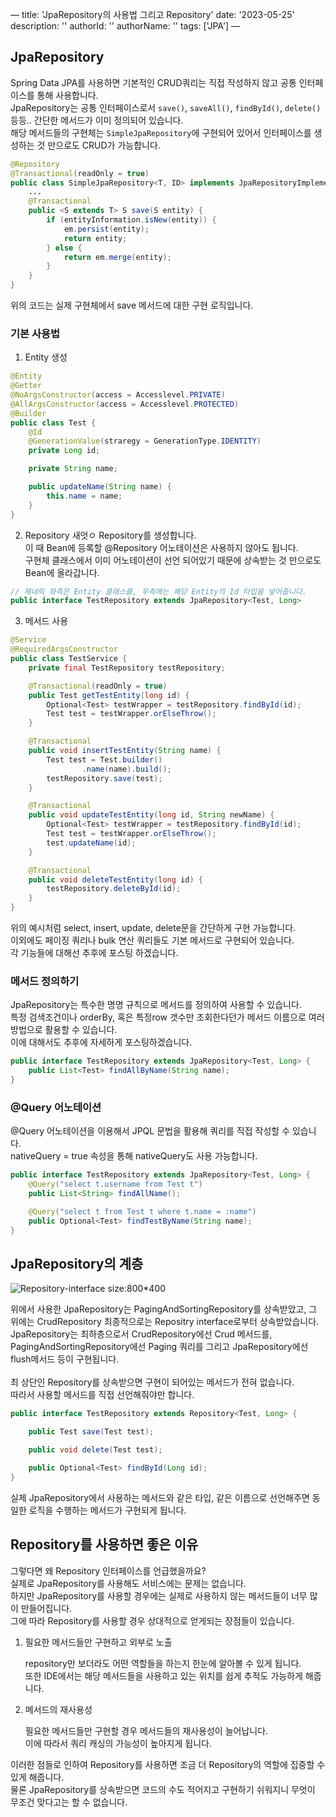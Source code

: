 —
title: 'JpaRepository의 사용법 그리고 Repository'
date: '2023-05-25'
description: ''
authorId: ''
authorName: ''
tags: ['JPA']
—

## JpaRepository

Spring Data JPA를 사용하면 기본적인 CRUD쿼리는 직접 작성하지 않고 공통 인터페이스를 통해 사용합니다.<br/>
JpaRepository는 공통 인터페이스로서 `save()`, `saveAll()`, `findById()`, `delete()` 등등.. 간단한 메서드가 이미 정의되어 있습니다.<br/>
해당 메서드들의 구현체는 `SimpleJpaRepository`에 구현되어 있어서 인터페이스를 생성하는 것 만으로도 CRUD가 가능합니다.

```java
@Repository
@Transactional(readOnly = true)
public class SimpleJpaRepository<T, ID> implements JpaRepositoryImplementation<T, ID> {
	...
	@Transactional
	public <S extends T> S save(S entity) {
		if (entityInformation.isNew(entity)) {
			em.persist(entity);
			return entity;
		} else {
			return em.merge(entity);
		}
	}
}
```

위의 코드는 실제 구현체에서 save 메서드에 대한 구현 로직입니다.

### 기본 사용법

1.	Entity 생성

```java
@Entity
@Getter
@NoArgsConstructor(access = Accesslevel.PRIVATE)
@AllArgsConstructor(access = Accesslevel.PROTECTED)
@Builder
public class Test {
	@Id
	@GenerationValue(straregy = GenerationType.IDENTITY)
	private Long id;

	private String name;

	public updateName(String name) {
		this.name = name;
	}
}
```

2.	Repository 새엇ㅇ
Repository를 생성합니다.<br/>
이 때 Bean에 등록할 @Repository 어노테이션은 사용하지 않아도 됩니다.<br/>
구현체 클래스에서 이미 어노테이션이 선언 되어있기 때문에 상속받는 것 만으로도 Bean에 올라갑니다.

```java
// 제네릭 좌측은 Entity 클래스를, 우측에는 해당 Entity의 Id 타입을 넣어줍니다.
public interface TestRepository extends JpaRepository<Test, Long>
```

3.	메서드 사용

```java
@Service
@RequiredArgsConstructor
public class TestService {
	private final TestRepository testRepository;

	@Transactional(readOnly = true)
	public Test getTestEntity(long id) {
		Optional<Test> testWrapper = testRepository.findById(id);
		Test test = testWrapper.orElseThrow();
	}

	@Transactional
	public void insertTestEntity(String name) {
		Test test = Test.builder()
				.name(name).build();
		testRepository.save(test);
	}

	@Transactional
	public void updateTestEntity(long id, String newName) {
		Optional<Test> testWrapper = testRepository.findById(id);
		Test test = testWrapper.orElseThrow();
		test.updateName(id);
	}

	@Transactional
	public void deleteTestEntity(long id) {
		testRepository.deleteById(id);
	}
}
```

위의 예시처럼 select, insert, update, delete문을 간단하게 구현 가능합니다.<br/>
이외에도 페이징 쿼리나 bulk 연산 쿼리들도 기본 메서드로 구현되어 있습니다.<br/>
각 기능들에 대해선 추후에 포스팅 하겠습니다.

### 메서드 정의하기

JpaRepository는 특수한 명명 규칙으로 메서드를 정의하여 사용할 수 있습니다.<br/>
특정 검색조건이나 orderBy, 혹은 특정row 갯수만 조회한다던가 메서드 이름으로 여러 방법으로 활용할 수 있습니다.<br/>
이에 대해서도 추후에 자세하게 포스팅하겠습니다.

```java
public interface TestRepository extends JpaRepository<Test, Long> {
	public List<Test> findAllByName(String name);
}
```

### @Query 어노테이션

@Query 어노테이션을 이용해서 JPQL 문법을 활용해 쿼리를 직접 작성할 수 있습니다.<br/>
nativeQuery = true 속성을 통해 nativeQuery도 사용 가능합니다.

```java
public interface TestRepository extends JpaRepository<Test, Long> {
	@Query("select t.username from Test t")
    public List<String> findAllName();

    @Query("select t from Test t where t.name = :name")
    public Optional<Test> findTestByName(String name);
}
```

## JpaRepository의 계층

![Repository-interface size:800*400](/back-end/repository-interface.png')

위에서 사용한 JpaRepository는 PagingAndSortingRepository를 상속받았고, 그 위에는 CrudRepository 최종적으로는 Repositry interface로부터 상속받았습니다.<br/>
JpaRepository는 최하층으로서 CrudRepository에선 Crud 메서드를, PagingAndSortingRepository에선 Paging 쿼리를 그리고 JpaRepository에선 flush메서드 등이 구현됩니다.<br/><br/>
최 상단인 Repository를 상속받으면 구현이 되어있는 메서드가 전혀 없습니다.<br/>
따라서 사용할 메서드를 직접 선언해줘야만 합니다.

```java
public interface TestRepository extends Repository<Test, Long> {

    public Test save(Test test);

    public void delete(Test test);

    public Optional<Test> findById(Long id);
}
```

실제 JpaRepository에서 사용하는 메서드와 같은 타입, 같은 이름으로 선언해주면 동일한 로직을 수행하는 메서드가 구현되게 됩니다.

## Repository를 사용하면 좋은 이유

그렇다면 왜 Repository 인터페이스를 언급했을까요?<br/>
실제로 JpaRepository를 사용해도 서비스에는 문제는 없습니다.<br/>
하지만 JpaRepository를 사용할 경우에는 실제로 사용하지 않는 메서드들이 너무 많이 만들어집니다.<br/>
그에 따라 Repository를 사용할 경우 상대적으로 얻게되는 장점들이 있습니다.

1.  필요한 메서드들만 구현하고 외부로 노출

    repository만 보더라도 어떤 역할들을 하는지 한눈에 알아볼 수 있게 됩니다.<br/>
    또한 IDE에서는 해당 메서드들을 사용하고 있는 위치를 쉽게 추적도 가능하게 해줍니다.

2.  메서드의 재사용성

    필요한 메서드들만 구현할 경우 메서드들의 재사용성이 늘어납니다.<br/>
    이에 따라서 쿼리 캐싱의 가능성이 높아지게 됩니다.

이러한 점들로 인하여 Repository를 사용하면 조금 더 Repository의 역할에 집중할 수 있게 해줍니다.<br/>
물론 JpaRepository를 상속받으면 코드의 수도 적어지고 구현하기 쉬워지니 무엇이 무조건 맞다고는 할 수 없습니다.
